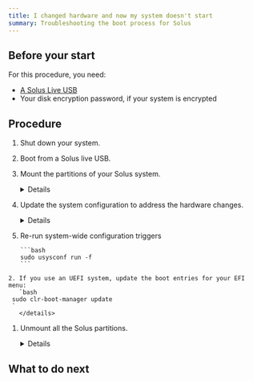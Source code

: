 ```yaml
---
title: I changed hardware and now my system doesn't start
summary: Troubleshooting the boot process for Solus
---
```



## Before your start

For this procedure, you need:

- [A Solus Live USB](../../quick-start/installation/#creating-bootable-media)
- Your disk encryption password, if your system is encrypted

## Procedure

1.  Shut down your system.
1.  Boot from a Solus live USB.
1.  Mount the partitions of your Solus system.

    <details>
      <BootAndChroot />
    </details>

1.  Update the system configuration to address the hardware changes.

    <details>
  1. Re-run system-wide configuration triggers

         ```bash
         sudo usysconf run -f
         ```

    2. If you use an UEFI system, update the boot entries for your EFI menu:
       `bash
	 sudo clr-boot-manager update
     `
       </details>

1.  Unmount all the Solus partitions.

    <details>
      <UnmountAll />
    </details>

## What to do next

<WhatToDoNext />
